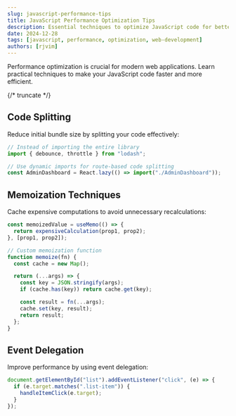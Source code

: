```yaml
---
slug: javascript-performance-tips
title: JavaScript Performance Optimization Tips
description: Essential techniques to optimize JavaScript code for better performance
date: 2024-12-28
tags: [javascript, performance, optimization, web-development]
authors: [rjvim]
---
```


Performance optimization is crucial for modern web applications. Learn practical techniques to make your JavaScript code faster and more efficient.

{/* truncate */}

## Code Splitting

Reduce initial bundle size by splitting your code effectively:

```javascript
// Instead of importing the entire library
import { debounce, throttle } from "lodash";

// Use dynamic imports for route-based code splitting
const AdminDashboard = React.lazy(() => import("./AdminDashboard"));
```

## Memoization Techniques

Cache expensive computations to avoid unnecessary recalculations:

```javascript
const memoizedValue = useMemo(() => {
  return expensiveCalculation(prop1, prop2);
}, [prop1, prop2]);

// Custom memoization function
function memoize(fn) {
  const cache = new Map();

  return (...args) => {
    const key = JSON.stringify(args);
    if (cache.has(key)) return cache.get(key);

    const result = fn(...args);
    cache.set(key, result);
    return result;
  };
}
```

## Event Delegation

Improve performance by using event delegation:

```javascript
document.getElementById("list").addEventListener("click", (e) => {
  if (e.target.matches(".list-item")) {
    handleItemClick(e.target);
  }
});
```
